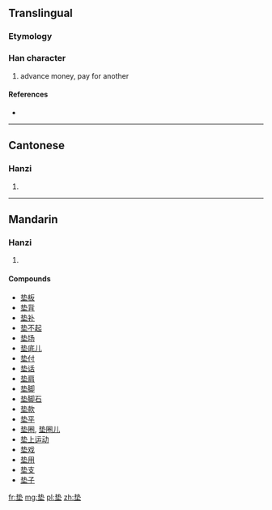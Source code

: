 {{also|墊}}
==Translingual==

===Etymology===
{{Han simp|墊|f=執|t=执}}

===Han character===
{{Han char|rn=32|rad=土|as=06|sn=9|four=|canj=手戈土 (QIG)}}

# advance money, pay for another

====References====
* {{Han ref|kx=0228.291|hdz=10437.040|uh=57AB|ud=22443}}

----

==Cantonese==

===Hanzi===
{{yue-hanzi|jyut=|y=din6|tra=墊}}

# {{defn|lang=yue|sort=土06}}

----

==Mandarin==

===Hanzi===
{{cmn-hanzi|tra=墊|pin=[[diàn]] ([[dian4]])|wg=tien<sup>4</sup>}}

# {{defn|lang=cmn|sort=土06}}

====Compounds====
* [[垫板]]
* [[垫背]]
* [[垫补]]
* [[垫不起]]
* [[垫场]]
* [[垫底儿]]
* [[垫付]]
* [[垫话]]
* [[垫肩]]
* [[垫脚]]
* [[垫脚石]]
* [[垫款]]
* [[垫平]]
* [[垫圈]], [[垫圈儿]]
* [[垫上运动]]
* [[垫戏]]
* [[垫用]]
* [[垫支]]
* [[垫子]]

[[fr:垫]]
[[mg:垫]]
[[pl:垫]]
[[zh:垫]]